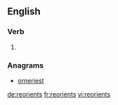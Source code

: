 ==English==

===Verb===
{{head|en}}

# {{en-third-person singular of|reorient}}

===Anagrams===
* [[orneriest#English|orneriest]]

[[de:reorients]]
[[fr:reorients]]
[[vi:reorients]]
